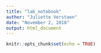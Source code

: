 ```yaml
---
title: "lab_notebook"
author: "Juliette Verstaen"
date: "November 2, 2018"
output: html_document
---
```


```r
knitr::opts_chunk$set(echo = TRUE)
```
